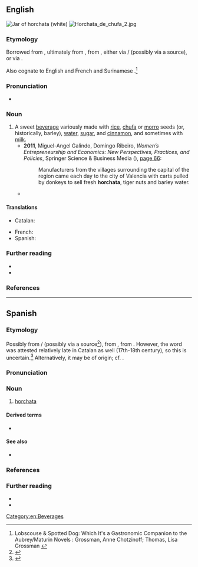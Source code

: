 ==English==
[[File:ManekiNeko horchata jar.jpg|thumb|Jar of '''horchata''' (white)]]
[[File:Horchata de chufa 2.jpg|thumb]]

===Etymology===
Borrowed from {{bor|en|es|horchata}}, ultimately from {{der|en|VL.|*hordeata||(drink, food) made of barley}}, from {{m|la|hordeum||barley}}, either via {{der|en|ca|-}}/{{der|en|ca-val|orxata}} (possibly via a {{der|en|mxi|-}} source), or via {{der|en|it|orzata}}.

Also cognate to English and French {{m|en|orgeat||almond syrup}} and Surinamese {{cog|nl|orgeade}}.<ref>Lobscouse & Spotted Dog: Which It's a Gastronomic Companion to the Aubrey/Maturin Novels : Grossman, Anne Chotzinoff; Thomas, Lisa Grossman {{ISBN|0393045595}}</ref>

===Pronunciation===
* {{IPA|en|/(h)ɔːɹˈt͡ʃɑːtə/}}

===Noun===
{{en-noun|~}}

# A sweet [[beverage]] variously made with [[rice]], [[chufa]] or [[morro]] seeds (or, historically, barley), [[water]], [[sugar]], and [[cinnamon]], and sometimes with [[milk]].
#* '''2011''', Miguel-Angel Galindo, Domingo Ribeiro, ''Women’s Entrepreneurship and Economics: New Perspectives, Practices, and Policies'', Springer Science & Business Media ({{ISBN|9781461412939}}), [https://books.google.com/books?id=UFbpvR0ZSpQC&lpg=PA66&dq=%22horchata%22%20tiger&pg=PA66#v=onepage&q=%22horchata%22%20tiger&f=false page 66]:
#*: Manufacturers from the villages surrounding the capital of the region came each day to the city of Valencia with carts pulled by donkeys to sell fresh '''horchata''', tiger nuts and barley water.
#* {{seemoreCites|en}}

====Translations====
{{trans-top|sweet beverage}}
* Catalan: {{t+|ca|orxata|f}}
{{trans-mid}}
* French: {{t+|fr|horchata|f}}
* Spanish: {{t|es|horchata|f}}
{{trans-bottom}}

===Further reading===
* {{pedia}}
* {{R:Lexico}}

===References===
<references/>

[[Category:en:Beverages]]

----

==Spanish==

===Etymology===
Possibly from {{der|es|ca|-}}/{{bor|es|ca-val|orxata}} (possibly via a {{der|es|mxi|-}} source<ref>{{R:es:DRAE}}</ref>), from {{der|es|VL.|*hordeata}}, from {{der|es|la|hordeum||barley}}. However, the word was attested relatively late in Catalan as well (17th-18th century), so this is uncertain.<ref>{{R:es:BDELC|year=1987}}</ref> Alternatively, it may be of {{der|es|it|-}} origin; cf. {{m|it|orzata|t=barley water}}.

===Pronunciation===
{{es-IPA}}

===Noun===
{{es-noun|f}}

# [[#English|horchata]] {{gloss|sweet beverage}}

====Derived terms====
* {{l|es|horchatería}}

====See also====
* {{l|es|agua fresca}}

===References===
<references/>

===Further reading===
* {{R:es:DRAE}}
* {{pedia|lang=es}}

{{C|es|Beverages}}